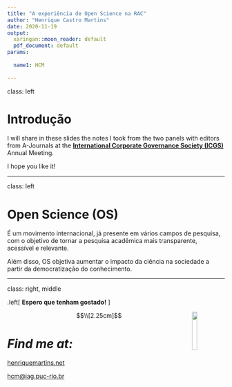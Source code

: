 ```yaml
---
title: "A experiência de Open Science na RAC"
author: "Henrique Castro Martins"
date: 2020-11-19
output:
  xaringan::moon_reader: default
  pdf_document: default
params:
  
  name1: HCM
  
---
```



class: left

# Introdução


I will share in these slides the notes I took from the two panels with editors from A-Journals at the [**International Corporate Governance Society (ICGS)**](https://icgsociety.org/) Annual Meeting.

I hope you like it!













---



class: left

# Open Science (OS)

É um movimento internacional, já presente em vários campos de pesquisa, com o objetivo de tornar a pesquisa acadêmica mais transparente, acessível e relevante. 

Além disso, OS objetiva  aumentar o impacto da ciência na sociedade a partir da democratização do conhecimento.







---



class: right, middle

.left[ __Espero que tenham gostado!__ ] 


<img src="slides1-empiricalissues-me.jpg" width="15%" align="right" />

$$\\[2.25cm]$$

# *Find me at:*

[henriquemartins.net](https://henriquemartins.net/)

[hcm@iag.puc-rio.br](mailto:hcm@iag.puc-rio.br)


